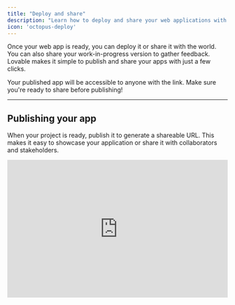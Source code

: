 ```yaml
---
title: "Deploy and share"
description: "Learn how to deploy and share your web applications with Lovable"
icon: 'octopus-deploy'
---
```


Once your web app is ready, you can deploy it or share it with the world. You can also share your work-in-progress version to gather feedback. Lovable makes it simple to publish and share your apps with just a few clicks.&#x20;

<Tip>
  Your published app will be accessible to anyone with the link. Make sure
  you're ready to share before publishing!
</Tip>

***

## Publishing your app

When your project is ready, publish it to generate a shareable URL. This makes it easy to showcase your application or share it with collaborators and stakeholders.

<iframe width="100%" height="315" src="https://www.youtube.com/embed/GFtWVXkZDTw" title="YouTube video player" frameborder="0" allow="accelerometer; autoplay; clipboard-write; encrypted-media; gyroscope; picture-in-picture" allowfullscreen />

To publish your web app, in the top right corner of the editor view, click on the **Share** button. This button looks like a globe icon.

<Frame>
  <img src="/assets/share-icon.png" alt="Share icon in Lovable" />
</Frame>

After clicking the **Share** button, a dialog will appear with options to publish your application. Click the green **Publish** button to start the deployment process. During this time, the button will display **Publishing**.

<Frame>
  <video autoPlay controls loop muted>
    <source src="/assets/videos/video-publish-republish.mp4" type="video/mp4" />
  </video>
</Frame>

Once the deployment is complete, the dialog will show the published address with a **Republish** button for future updates.

Your application is now live, and you can access it at the provided link.

<Note>
  1. The publishing process typically takes less than a minute. You'll receive a
     notification once it's complete.

  2. We've added an option in the project settings to show or hide the Lovable badge on your deployed app. You can customize this setting before publishing.
</Note>

***

## Previewing your app

Previewing your app allows you to preview and share your work-in-progress updates without fully deploying them.

<Info>
  **Use previewing for iterative development**

  Previewing is very handy as it allows you and others to view the latest changes without affecting the live, published version of your application.

  We've noticed users using it for iterative development and getting real-time feedback, as well as for collaborative reviews and testing before final deployment.
</Info>

Within the same **Share** dialog described earlier, you'll see a **Preview** section with a link to view or share your work-in-progress updates.

The preview link is generated instantly and can be shared with team members for feedback.

<Frame>
  <img src="/assets/share-preview.png" alt="Sharing your work-in-progress" />
</Frame>

## Replace the image that appears when you share your project

To replace the image that appears when you share your project there are two approaches. The first one involves simply prompting the AI to do this, whilst attaching the desired image to the message.

<Note>
  **Example prompt**

  You can upload the image directly into the prompt, by for example copy and pasting it. This ensures the system recognizes the correct image without needing an external link.

  ```
  Can you change the image that appears when the site is shared on social media platforms to the one above?
  ```
</Note>

The second one requires that you connect your project to Github and then update the corresponding file.

1. Click on 

   **Edit code**

    in your project(top right)

2. Connect your project to GitHub if you haven’t already. You can follow our 

   [guide to connect your project](https://docs.lovable.dev/integrations/git-integration)

   .

3. Open the repository for your project, navigate to the 

   `public`

    folder, and locate the file 

   `og-image.png`

   .

4. Delete the 

   `og-image.png`

    file and upload your desired image in its place.

5. Rename your new image to 

   `og-image.png`

   .

6. Redeploy your project to apply the changes.